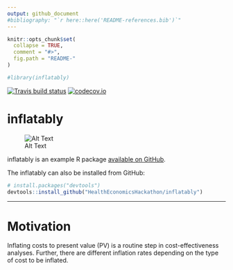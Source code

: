```yaml
---
output: github_document
#bibliography: "`r here::here('README-references.bib')`"
---
```


<!-- README.md is generated from README.Rmd. Please edit that file -->

```r
knitr::opts_chunk$set(
  collapse = TRUE,
  comment = "#>",
  fig.path = "README-"
)

#library(inflatably)
```

[![Travis build status](https://travis-ci.org/HealthEconomicsHackathon/inflatably.svg?branch=use_travis)](https://travis-ci.org/HealthEconomicsHackathon/inflatably)
[![codecov.io](https://codecov.io/github/HealthEconomicsHackathon/inflatably/coverage.svg?branch=master)](https://codecov.io/github/HealthEconomicsHackathon/inflatably?branch=master)

# inflatably

![Alt Text](giphy.gif)


inflatably is an example R package [available on GitHub](https://github.com/HealthEconomicsHackathon/inflatably).

The inflatably can also be installed from GitHub:

```r
# install.packages("devtools")
devtools::install_github("HealthEconomicsHackathon/inflatably")
```

---

# Motivation

Inflating costs to present value (PV) is a routine step in cost-effectiveness analyses. Further, there are different inflation rates depending on the type of cost to be inflated.